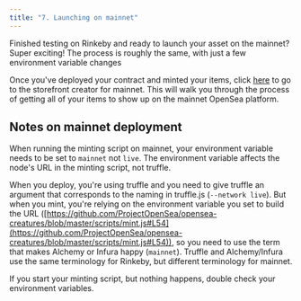 ```yaml
---
title: "7. Launching on mainnet"
---
```


Finished testing on Rinkeby and ready to launch your asset on the mainnet? Super exciting! The process is roughly the same, with just a few environment variable changes

Once you've deployed your contract and minted your items, click [here](https://opensea.io/get-listed) to go to the storefront creator for mainnet. This will walk you through the process of getting all of your items to show up on the mainnet OpenSea platform.

## Notes on mainnet deployment

When running the minting script on mainnet, your environment variable needs to be set to `mainnet` not `live`. The environment variable affects the node's URL in the minting script, not truffle. 

When you deploy, you're using truffle and you need to give truffle an argument that corresponds to the naming in truffle.js (`--network live`). But when you mint, you're relying on the environment variable you set to build the URL ([https://github.com/ProjectOpenSea/opensea-creatures/blob/master/scripts/mint.js#L54](https://github.com/ProjectOpenSea/opensea-creatures/blob/master/scripts/mint.js#L54)), so you need to use the term that makes Alchemy or Infura happy (`mainnet`). Truffle and Alchemy/Infura use the same terminology for Rinkeby, but different terminology for mainnet. 

If you start your minting script, but nothing happens, double check your environment variables.